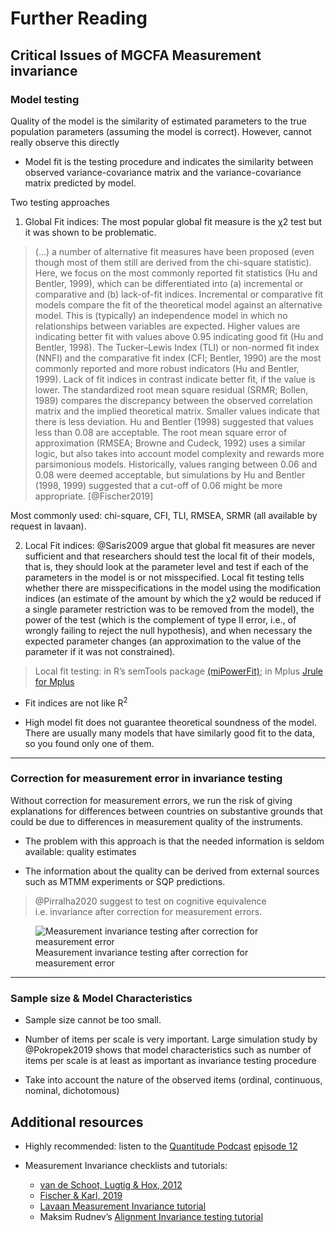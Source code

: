 # Further Reading {#further}


## Critical Issues of MGCFA Measurement invariance

### Model testing

Quality of the model is the similarity of estimated parameters to the true population parameters (assuming the model is correct). However, cannot really observe this directly

- Model fit is the testing procedure and indicates the similarity between observed variance-covariance matrix and the variance-covariance matrix predicted by model.

Two testing approaches
  
  1. Global Fit indices: The most popular global fit measure is the χ2 test but it was shown to be problematic.  
  
>(...) a number of alternative fit measures have been proposed (even though most of them still are derived from the chi-square statistic). Here, we focus on the most commonly reported fit statistics (Hu and Bentler, 1999), which can be differentiated into (a) incremental or comparative and (b) lack-of-fit indices. Incremental or comparative fit models compare the fit of the theoretical model against an alternative model. This is (typically) an independence model in which no relationships between variables are expected. Higher values are indicating better fit with values above 0.95 indicating good fit (Hu and Bentler, 1998). The Tucker–Lewis Index (TLI) or non-normed fit index (NNFI) and the comparative fit index (CFI; Bentler, 1990) are the most commonly reported and more robust indicators (Hu and Bentler, 1999). Lack of fit indices in contrast indicate better fit, if the value is lower. The standardized root mean square residual (SRMR; Bollen, 1989) compares the discrepancy between the observed correlation matrix and the implied theoretical matrix. Smaller values indicate that there is less deviation. Hu and Bentler (1998) suggested that values less than 0.08 are acceptable. The root mean square error of approximation (RMSEA; Browne and Cudeck, 1992) uses a similar logic, but also takes into account model complexity and rewards more parsimonious models. Historically, values ranging between 0.06 and 0.08 were deemed acceptable, but simulations by Hu and Bentler (1998, 1999) suggested that a cut-off of 0.06 might be more appropriate. [@Fischer2019]
  
Most commonly used: chi-square, CFI, TLI, RMSEA, SRMR (all available by request in lavaan). 
  
  2. Local Fit indices: @Saris2009 argue that global fit measures are never sufficient and that researchers should test the local fit of their models, that is, they should look at the parameter level and test if each of the parameters in the model is or not misspecified. Local fit testing tells whether there are misspecifications in the model using the modification indices (an estimate of the amount by which the χ2 would be reduced if a single parameter restriction was to be removed from the model), the power of the test (which is the complement of type II error, i.e., of wrongly failing to reject the null hypothesis), and when necessary the expected parameter changes (an approximation to the value of the parameter if it was not constrained).
  
  > Local fit testing: in R's semTools package [(miPowerFit)](https://rdrr.io/cran/semTools/man/miPowerFit.html); in Mplus [Jrule for Mplus](https://daob.nl/software/)

- Fit indices are not like R^2^

- High model fit does not guarantee theoretical soundness of the model. There are usually many models that have similarly good fit to the data, so you found only one of them.

***

### Correction for measurement error in invariance testing

Without correction for measurement errors, we run the risk of giving explanations for differences between countries on substantive grounds that could be due to differences in measurement quality of the instruments. 	

- The problem with this approach is that the needed information is seldom available: quality estimates 

- The information about the quality can be derived from external sources such as MTMM experiments or SQP predictions.

> @Pirralha2020 suggest to test on cognitive equivalence i.e. invariance after correction for measurement errors. 



![Measurement invariance testing after correction for measurement error](corrected.tiff)

***

### Sample size & Model Characteristics

- Sample size cannot be too small.

- Number of items per scale is very important. Large simulation study by @Pokropek2019 shows that model characteristics such as number of items per scale is at least as important as invariance testing procedure

- Take into account the nature of the observed items (ordinal, continuous, nominal, dichotomous) 


## Additional resources

* Highly recommended: listen to the [Quantitude Podcast](https://quantitudethepodcast.org/listen/) [episode 12](https://www.stitcher.com/podcast/quantitude/e/66905935) 

* Measurement Invariance checklists and tutorials:
  - [van de Schoot, Lugtig & Hox, 2012](https://www.tandfonline.com/doi/abs/10.1080/17405629.2012.686740)
  - [Fischer & Karl, 2019](https://www.frontiersin.org/articles/10.3389/fpsyg.2019.01507/full)
  - [Lavaan Measurement Invariance tutorial](https://lavaan.ugent.be/tutorial/groups.html)
  - Maksim Rudnev's [Alignment Invariance testing tutorial](https://maksimrudnev.com/2019/05/01/alignment-tutorial/)
